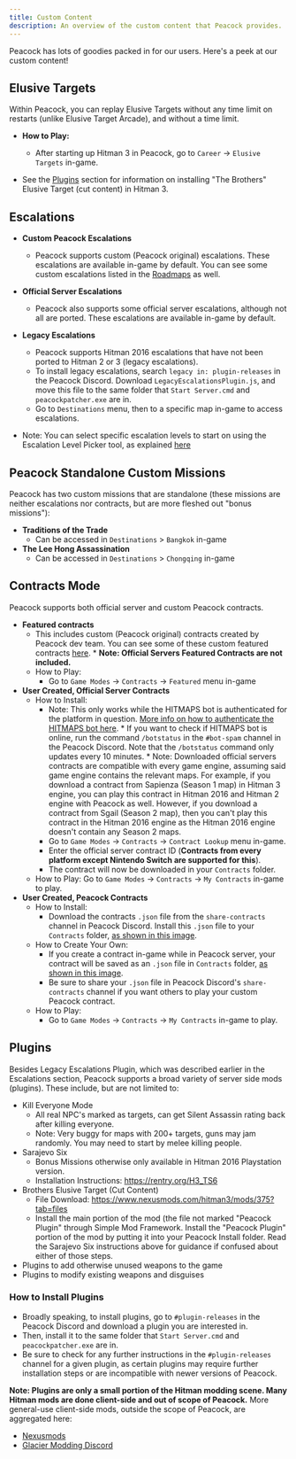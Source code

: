 ```yaml
---
title: Custom Content
description: An overview of the custom content that Peacock provides.
---
```


Peacock has lots of goodies packed in for our users.
Here's a peek at our custom content!

## Elusive Targets

Within Peacock, you can replay Elusive Targets without any time limit on restarts (unlike Elusive Target Arcade), and without a time limit.
* **How to Play:** 
	* After starting up Hitman 3 in Peacock, go to `Career` -> `Elusive Targets` in-game.
	
* See the [Plugins](#plugins) section for information on installing "The Brothers" Elusive Target (cut content) in Hitman 3.


## Escalations

* **Custom Peacock Escalations**
  * Peacock supports custom (Peacock original) escalations. These escalations are available in-game by default. You can see some custom escalations listed in the [Roadmaps](./roadmaps.mdx) as well.

* **Official Server Escalations**
    * Peacock also supports some official server escalations, although not all are ported. These escalations are available in-game by default.
* **Legacy Escalations**
    * Peacock supports Hitman 2016 escalations that have not been ported to Hitman 2 or 3 (legacy escalations).
    * To install legacy escalations, search `legacy in: plugin-releases` in the Peacock Discord. Download `LegacyEscalationsPlugin.js`, and move this file to the same folder that `Start Server.cmd` and `peacockpatcher.exe` are in.
    * Go to `Destinations` menu, then to a specific map in-game to access escalations.

* Note: You can select specific escalation levels to start on using the Escalation Level Picker tool, as explained [here](https://thepeacockproject.org/wiki/intel/#loadout-profiles--escalation-level-picker)

## Peacock Standalone Custom Missions

Peacock has two custom missions that are standalone (these missions are neither escalations nor contracts, but are more fleshed out "bonus missions"):
* **Traditions of the Trade**
  * Can be accessed in `Destinations` > `Bangkok` in-game
* **The Lee Hong Assassination**
  * Can be accessed in `Destinations` > `Chongqing` in-game

## Contracts Mode

Peacock supports both official server and custom Peacock contracts.

* **Featured contracts**
  * This includes custom (Peacock original) contracts created by Peacock dev team. You can see some of these custom featured contracts [here](https://thepeacockproject.org/wiki/roadmaps). 
		* **Note: Official Servers Featured Contracts are not included.**
  * How to Play: 
    * Go to `Game Modes` -> `Contracts` -> `Featured` menu in-game
* **User Created, Official Server Contracts**
  * How to Install: 
      * Note: This only works while the HITMAPS bot is authenticated for the platform in question. [More info on how to authenticate the HITMAPS bot here](https://bot.hitmaps.com/).
			* If you want to check if HITMAPS bot is online, run the command `/botstatus` in the `#bot-spam` channel in the Peacock Discord. Note that the `/botstatus` command only updates every 10 minutes.
			* Note: Downloaded official servers contracts are compatible with every game engine, assuming said game engine contains the relevant maps. For example, if you download a contract from Sapienza (Season 1 map) in Hitman 3 engine, you can play this contract in Hitman 2016 and Hitman 2 engine with Peacock as well. However, if you download a contract from Sgail (Season 2 map), then you can't play this contract in the Hitman 2016 engine as the Hitman 2016 engine doesn't contain any Season 2 maps.
      * Go to `Game Modes` -> `Contracts` -> `Contract Lookup` menu in-game. 
	  * Enter the official server contract ID (**Contracts from every platform except Nintendo Switch are supported for this**). 
	  * The contract will now be downloaded in your `Contracts` folder. 
  * How to Play: Go to `Game Modes` -> `Contracts` -> `My Contracts` in-game to play.
* **User Created, Peacock Contracts**
  * How to Install: 
    * Download the contracts `.json` file from the `share-contracts` channel in Peacock Discord. Install this `.json` file to your `Contracts` folder, [as shown in this image](https://media.discordapp.net/attachments/833505136290299935/991101789426421760/unknown.png).
  * How to Create Your Own: 
    * If you create a contract in-game while in Peacock server, your contract will be saved as an `.json` file in `Contracts` folder, [as shown in this image](https://media.discordapp.net/attachments/833505136290299935/991101789426421760/unknown.png). 
    * Be sure to share your `.json` file in Peacock Discord's `share-contracts` channel if you want others to play your custom Peacock contract.
  * How to Play: 
    * Go to `Game Modes` -> `Contracts` -> `My Contracts` in-game to play.

## Plugins

Besides Legacy Escalations Plugin, which was described earlier in the Escalations section, Peacock supports a broad variety of 	server side mods (plugins). These include, but are not limited to:
* Kill Everyone Mode
  * All real NPC's marked as targets, can get Silent Assassin rating back after killing everyone.
  * Note: Very buggy for maps with 200+ targets, guns may jam randomly. You may need to start by melee killing people.
* Sarajevo Six
  * Bonus Missions otherwise only available in Hitman 2016 Playstation version.
  * Installation Instructions: https://rentry.org/H3_TS6
* Brothers Elusive Target (Cut Content)
  * File Download: https://www.nexusmods.com/hitman3/mods/375?tab=files
  * Install the main portion of the mod (the file not marked "Peacock Plugin" through Simple Mod Framework. Install the "Peacock Plugin" portion of the mod by putting it into your Peacock Install folder. Read the Sarajevo Six instructions above for guidance if confused about either of those steps.
* Plugins to add otherwise unused weapons to the game
* Plugins to modify existing weapons and disguises
### How to Install Plugins
* Broadly speaking, to install plugins, go to `#plugin-releases` in the Peacock Discord and download a plugin you are interested in. 
* Then, install it to the same folder that `Start Server.cmd` and `peacockpatcher.exe` are in.
* Be sure to check for any further instructions in the `#plugin-releases` channel for a given plugin, as certain plugins may require further installation steps or are incompatible with newer versions of Peacock.

**Note: Plugins are only a small portion of the Hitman modding scene. Many Hitman mods are done client-side and out of scope of Peacock.** More general-use client-side mods, outside the scope of Peacock, are aggregated here: 
  * [Nexusmods](https://www.nexusmods.com/hitman3)
  * [Glacier Modding Discord](https://discord.com/invite/6UDtuYhZP6)
